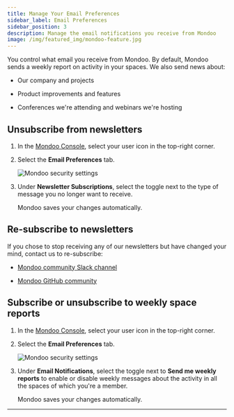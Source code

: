 ```yaml
---
title: Manage Your Email Preferences
sidebar_label: Email Preferences
sidebar_position: 3
description: Manage the email notifications you receive from Mondoo
image: /img/featured_img/mondoo-feature.jpg
---
```


You control what email you receive from Mondoo. By default, Mondoo sends a weekly report on activity in your spaces. We also send news about:

- Our company and projects

- Product improvements and features

- Conferences we're attending and webinars we're hosting

## Unsubscribe from newsletters

1. In the [Mondoo Console](https://console.mondoo.com), select your user icon in the top-right corner.

2. Select the **Email Preferences** tab.

   ![Mondoo security settings](/img/platform/maintain/user/email.png)

3. Under **Newsletter Subscriptions**, select the toggle next to the type of message you no longer want to receive.

   Mondoo saves your changes automatically.

## Re-subscribe to newsletters

If you chose to stop receiving any of our newsletters but have changed your mind, contact us to re-subscribe:

- <a href="https://mondoo.link/slack">Mondoo community Slack channel</a>

- <a href="https://github.com/orgs/mondoohq/discussions">
    Mondoo GitHub community
  </a>

## Subscribe or unsubscribe to weekly space reports

1. In the [Mondoo Console](https://console.mondoo.com), select your user icon in the top-right corner.

2. Select the **Email Preferences** tab.

   ![Mondoo security settings](/img/platform/maintain/user/email.png)

3. Under **Email Notifications**, select the toggle next to **Send me weekly reports** to enable or disable weekly messages about the activity in all the spaces of which you're a member.

   Mondoo saves your changes automatically.

---
